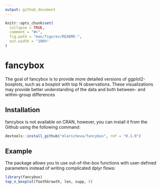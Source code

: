 ```yaml
---
output: github_document
---
```


<!-- README.md is generated from README.Rmd. Please edit that file -->

```r
knitr::opts_chunk$set(
  collapse = TRUE,
  comment = "#>",
  fig.path = "man/figures/README-",
  out.width = "100%"
)
```

# fancybox

<!-- badges: start -->
<!-- badges: end -->

The goal of fancybox is to provide more detailed versions of ggplot2-boxplots, such as a boxplot with top N observations. These visualizations may provide better understanding of the data and both between- and within-group differences

## Installation

fancybox is not available on CRAN, however, you can install it from the Github using the following command:

``` r
devtools::install_github("mlaricheva/fancybox", ref = "0.1.0")
```

## Example

The package allows you to use out-of-the-box functions with user-defined parameters instead of writing complicated dplyr flows:

```r
library(fancybox)
top_n_boxplot(ToothGrowth, len, supp, 5) 
```
